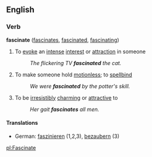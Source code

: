 ==English==

===Verb===
'''fascinate'''  ([[fascinates]], [[fascinated]], [[fascinating]])
#To [[evoke]] an [[intense]] [[interest]] or [[attraction]] in someone
#:''The flickering TV '''fascinated''' the cat.'' 
#To make someone hold [[motionless]]; to [[spellbind]]
#:''We were '''fascinated''' by the potter's skill.''
#To be [[irresistibly]] [[charming]] or [[attractive]] to
#:''Her gait '''fascinates''' all men.''

====Translations====
*German: [[faszinieren]] (1,2,3), [[bezaubern]] (3)

[[pl:Fascinate]]